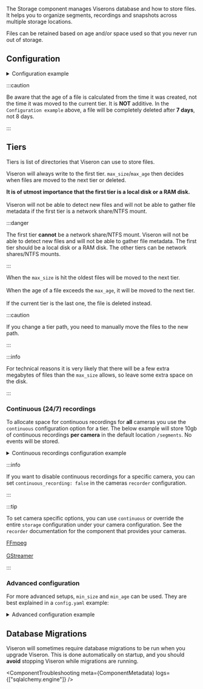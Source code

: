 

<ComponentHeader meta={ComponentMetadata} />

The Storage component manages Viserons database and how to store files.
It helps you to organize segments, recordings and snapshots across multiple storage locations.

Files can be retained based on age and/or space used so that you never run out of storage.

## Configuration

<details>
  <summary>Configuration example</summary>

```yaml
storage:
  recorder:
    tiers:
      - path: /ssd/tier1
        events:
          max_age:
            days: 1
        continuous:
          max_age:
            days: 1
      - path: /hdd/tier2
        events:
          max_age:
            days: 7
  snapshots:
    tiers:
      - path: /config/tier1
        max_age:
          days: 1
```

:::tip

The above example will store recordings/events on `/ssd/tier1` for 1 day, and then move them to `/hdd/tier2` for 7 days.

It will also store continuous recordings on `/ssd/tier1` for 1 day, after which they are deleted.

:::

</details>

<ComponentConfiguration config={config} />

:::caution

Be aware that the age of a file is calculated from the time it was created, not the time it was moved to the current tier.
It is **NOT** additive. In the <code>Configuration example</code> above, a file will be completely deleted after **7 days**, not 8 days.

:::

## Tiers

Tiers is list of directories that Viseron can use to store files.

Viseron will always write to the first tier. `max_size`/`max_age` then decides when files are moved to the next tier or deleted.

**It is of utmost importance that the first tier is a local disk or a RAM disk.**<br></br>
Viseron will not be able to detect new files and will not be able to gather file metadata if the first tier is a network share/NTFS mount.

:::danger

The first tier **cannot** be a network share/NTFS mount. Viseron will not be able to detect new files and will not be able to gather file metadata.
The first tier should be a local disk or a RAM disk. The other tiers can be network shares/NTFS mounts.

:::

When the `max_size` is hit the oldest files will be moved to the next tier.<br></br>
When the age of a file exceeds the `max_age`, it will be moved to the next tier.<br></br>
If the current tier is the last one, the file is deleted instead.

:::caution

If you change a tier path, you need to manually move the files to the new path.

:::

:::info

For technical reasons it is very likely that there will be a few extra megabytes of files than the `max_size` allows, so leave some extra space on the disk.

:::

### Continuous (24/7) recordings

To allocate space for continuous recordings for **all** cameras you use the `continuous` configuration option for a tier.
The below example will store 10gb of continuous recordings **per camera** in the default location `/segments`.
No events will be stored.

<details>
  <summary>Continuous recordings configuration example</summary>

```yaml title="/config/config.yaml"
storage:
  recorder:
    tiers:
      - path: / # Will store segments in /segments folder inside the container
        continuous:
          max_size:
            gb: 10
```

</details>

:::info

If you want to disable continuous recordings for a specific camera, you can set `continuous_recording: false` in the cameras `recorder` configuration.

:::

:::tip

To set camera specific options, you can use `continuous` or override the entire `storage` configuration under your camera configuration.
See the `recorder` documentation for the component that provides your cameras.

[FFmpeg](/components-explorer/components/ffmpeg)<br></br>
[GStreamer](/components-explorer/components/gstreamer)

:::

### Advanced configuration

For more advanced setups, `min_size` and `min_age` can be used.
They are best explained in a `config.yaml` example:

<details>
  <summary>Advanced configuration example</summary>

```yaml title="/config/config.yaml"
storage:
  recorder:
    tiers:
      - path: /mnt/ramdisk # Store continuous recordings and events here
        move_on_shutdown: true
        continuous:
          max_size: # If this target is hit, segments will be moved to the next tier
            gb: 1
          max_age: # If this target is hit, segments will be moved to the next tier
            days: 1
        events:
          max_size: # If this target is hit, segments will be moved to the next tier
            gb: 1
          max_age: # If this target is hit, segments will be moved to the next tier
            days: 1
      - path: /mnt/ssd # Store only events here
        events:
          min_size: # If max_age is hit, keep at least 1gb
            gb: 1
          max_size: # If this target is hit, segments will be moved to the next tier
            gb: 10
          max_age: # If this target is hit, segments will be moved to the next tier ONLY if size is larger than min_size
            days: 7
      - path: /mnt/nas # Store only events here
        events:
          min_age: # If max_size is hit, keep at least 30 days worth of recordings. DOES NOT AFFECT max_age
            days: 30
          max_size: # If this target is hit, recordings/segments will be DELETED ONLY if they are older than 30 days
            gb: 100
```

:::tip

The same strategy can be applied for snapshots (images of detected objects, faces etc)

:::

</details>

## Database Migrations

Viseron will sometimes require database migrations to be run when you upgrade Viseron.
This is done automatically on startup, and you should **avoid** stopping Viseron while migrations are running.

<ComponentTroubleshooting
  meta={ComponentMetadata}
  logs={["sqlalchemy.engine"]}
/>
